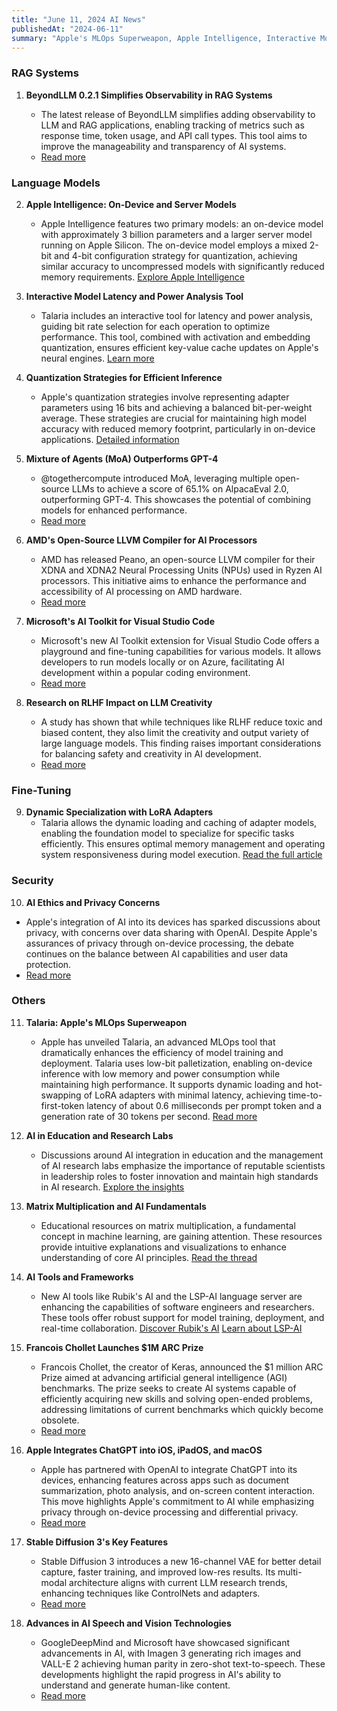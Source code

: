 ```yaml
---
title: "June 11, 2024 AI News"
publishedAt: "2024-06-11"
summary: "Apple's MLOps Superweapon, Apple Intelligence, Interactive Model Latency and Power Analysis Tool, Dynamic Specialization with LoRA Adapters, AI in Education and Research Labs, Matrix Multiplication and AI Fundamentals, AI Tools and Frameworks, Francois Chollet Launches $1M ARC Prize, Apple Integrates ChatGPT into iOS, iPadOS, and macOS, Mixture of Agents (MoA) Outperforms GPT-4, Stable Diffusion 3's Key Features, Advances in AI Speech and Vision Technologies, AI Ethics and Privacy Concerns, AMD's Open-Source LLVM Compiler for AI Processors, Microsoft's AI Toolkit for Visual Studio Code, Research on RLHF Impact on LLM Creativity, BeyondLLM 0.2.1 Simplifies Observability in RAG Systems"
---
```


### RAG Systems

1. **BeyondLLM 0.2.1 Simplifies Observability in RAG Systems**

   - The latest release of BeyondLLM simplifies adding observability to LLM and RAG applications, enabling tracking of metrics such as response time, token usage, and API call types. This tool aims to improve the manageability and transparency of AI systems.
   - [Read more](https://www.reddit.com/r/LocalLLaMA/comments/1dcljqk/observability_in_rag/?utm_source=ainews&utm_medium=email&utm_campaign=ainews-francois-chollet-launches-1m-arc-prize)

### Language Models

2. **Apple Intelligence: On-Device and Server Models**
   - Apple Intelligence features two primary models: an on-device model with approximately 3 billion parameters and a larger server model running on Apple Silicon. The on-device model employs a mixed 2-bit and 4-bit configuration strategy for quantization, achieving similar accuracy to uncompressed models with significantly reduced memory requirements.
     [Explore Apple Intelligence](https://www.apple.com/newsroom/2024/06/introducing-apple-intelligence-for-iphone-ipad-and-mac/?utm_source=ainews&utm_medium=email&utm_campaign=ainews-talaria-apples-new-mlops-superweapon-4066)
3. **Interactive Model Latency and Power Analysis Tool**
   - Talaria includes an interactive tool for latency and power analysis, guiding bit rate selection for each operation to optimize performance. This tool, combined with activation and embedding quantization, ensures efficient key-value cache updates on Apple's neural engines.
     [Learn more](https://machinelearning.apple.com/research/introducing-apple-foundation-models?utm_source=ainews&utm_medium=email&utm_campaign=ainews-talaria-apples-new-mlops-superweapon-4066)
4. **Quantization Strategies for Efficient Inference**
   - Apple's quantization strategies involve representing adapter parameters using 16 bits and achieving a balanced bit-per-weight average. These strategies are crucial for maintaining high model accuracy with reduced memory footprint, particularly in on-device applications.
     [Detailed information](https://machinelearning.apple.com/research/introducing-apple-foundation-models?utm_source=ainews&utm_medium=email&utm_campaign=ainews-talaria-apples-new-mlops-superweapon-4066)
5. **Mixture of Agents (MoA) Outperforms GPT-4**

   - @togethercompute introduced MoA, leveraging multiple open-source LLMs to achieve a score of 65.1% on AlpacaEval 2.0, outperforming GPT-4. This showcases the potential of combining models for enhanced performance.
   - [Read more](https://twitter.com/togethercompute/status/1800536106729157054?utm_source=ainews&utm_medium=email&utm_campaign=ainews-francois-chollet-launches-1m-arc-prize)

6. **AMD's Open-Source LLVM Compiler for AI Processors**

   - AMD has released Peano, an open-source LLVM compiler for their XDNA and XDNA2 Neural Processing Units (NPUs) used in Ryzen AI processors. This initiative aims to enhance the performance and accessibility of AI processing on AMD hardware.
   - [Read more](https://videocardz.com/newz/amd-launches-peano-an-open-source-llvm-compiler-for-ryzen-ai-xdna-and-xdna2-npus?utm_source=ainews&utm_medium=email&utm_campaign=ainews-francois-chollet-launches-1m-arc-prize)

7. **Microsoft's AI Toolkit for Visual Studio Code**

   - Microsoft's new AI Toolkit extension for Visual Studio Code offers a playground and fine-tuning capabilities for various models. It allows developers to run models locally or on Azure, facilitating AI development within a popular coding environment.
   - [Read more](https://www.reddit.com/r/LocalLLaMA/comments/1dd0k9y/microsoft_ai_toolkit_for_visual_studio_code/?utm_source=ainews&utm_medium=email&utm_campaign=ainews-francois-chollet-launches-1m-arc-prize)

8. **Research on RLHF Impact on LLM Creativity**

   - A study has shown that while techniques like RLHF reduce toxic and biased content, they also limit the creativity and output variety of large language models. This finding raises important considerations for balancing safety and creativity in AI development.
   - [Read more](https://www.reddit.com/r/LocalLLaMA/comments/1dd3z73/new_research_shows_rlhf_heavily_reduces_llm/?utm_source=ainews&utm_medium=email&utm_campaign=ainews-francois-chollet-launches-1m-arc-prize)

### Fine-Tuning

9. **Dynamic Specialization with LoRA Adapters**
   - Talaria allows the dynamic loading and caching of adapter models, enabling the foundation model to specialize for specific tasks efficiently. This ensures optimal memory management and operating system responsiveness during model execution.
     [Read the full article](https://machinelearning.apple.com/research/talaria?utm_source=ainews&utm_medium=email&utm_campaign=ainews-talaria-apples-new-mlops-superweapon-4066)

### Security

10. **AI Ethics and Privacy Concerns**

- Apple's integration of AI into its devices has sparked discussions about privacy, with concerns over data sharing with OpenAI. Despite Apple's assurances of privacy through on-device processing, the debate continues on the balance between AI capabilities and user data protection.
- [Read more](https://twitter.com/svpino/status/1800449867384258702?utm_source=ainews&utm_medium=email&utm_campaign=ainews-francois-chollet-launches-1m-arc-prize)

### Others

11. **Talaria: Apple's MLOps Superweapon**

    - Apple has unveiled Talaria, an advanced MLOps tool that dramatically enhances the efficiency of model training and deployment. Talaria uses low-bit palletization, enabling on-device inference with low memory and power consumption while maintaining high performance. It supports dynamic loading and hot-swapping of LoRA adapters with minimal latency, achieving time-to-first-token latency of about 0.6 milliseconds per prompt token and a generation rate of 30 tokens per second.
      [Read more](https://machinelearning.apple.com/research/talaria?utm_source=ainews&utm_medium=email&utm_campaign=ainews-talaria-apples-new-mlops-superweapon-4066)

12. **AI in Education and Research Labs**

    - Discussions around AI integration in education and the management of AI research labs emphasize the importance of reputable scientists in leadership roles to foster innovation and maintain high standards in AI research.
      [Explore the insights](https://x.com/dan_jeffries1/status/1794740447052525609?s=46&utm_source=ainews&utm_medium=email&utm_campaign=ainews-talaria-apples-new-mlops-superweapon-4066)

13. **Matrix Multiplication and AI Fundamentals**

    - Educational resources on matrix multiplication, a fundamental concept in machine learning, are gaining attention. These resources provide intuitive explanations and visualizations to enhance understanding of core AI principles.
      [Read the thread](https://twitter.com/svpino/status/1800151091461652740?utm_source=ainews&utm_medium=email&utm_campaign=ainews-talaria-apples-new-mlops-superweapon-4066)

14. **AI Tools and Frameworks**

    - New AI tools like Rubik's AI and the LSP-AI language server are enhancing the capabilities of software engineers and researchers. These tools offer robust support for model training, deployment, and real-time collaboration.
      [Discover Rubik's AI](https://rubiks.ai/?utm_source=ainews&utm_medium=email&utm_campaign=ainews-talaria-apples-new-mlops-superweapon-4066)
      [Learn about LSP-AI](https://github.com/SilasMarvin/lsp-ai?utm_source=ainews&utm_medium=email&utm_campaign=ainews-talaria-apples-new-mlops-superweapon-4066)

15. **Francois Chollet Launches $1M ARC Prize**

    - Francois Chollet, the creator of Keras, announced the $1 million ARC Prize aimed at advancing artificial general intelligence (AGI) benchmarks. The prize seeks to create AI systems capable of efficiently acquiring new skills and solving open-ended problems, addressing limitations of current benchmarks which quickly become obsolete.
    - [Read more](https://arcprize.org/guide?utm_source=ainews&utm_medium=email&utm_campaign=ainews-francois-chollet-launches-1m-arc-prize)

16. **Apple Integrates ChatGPT into iOS, iPadOS, and macOS**

    - Apple has partnered with OpenAI to integrate ChatGPT into its devices, enhancing features across apps such as document summarization, photo analysis, and on-screen content interaction. This move highlights Apple's commitment to AI while emphasizing privacy through on-device processing and differential privacy.
    - [Read more](https://twitter.com/sama/status/1800237314360127905?utm_source=ainews&utm_medium=email&utm_campaign=ainews-francois-chollet-launches-1m-arc-prize)

17. **Stable Diffusion 3's Key Features**

    - Stable Diffusion 3 introduces a new 16-channel VAE for better detail capture, faster training, and improved low-res results. Its multi-modal architecture aligns with current LLM research trends, enhancing techniques like ControlNets and adapters.
    - [Read more](https://www.reddit.com/r/StableDiffusion/comments/1dcuval/the_importance_of_stable_diffusion_3_its_standout/?utm_source=ainews&utm_medium=email&utm_campaign=ainews-francois-chollet-launches-1m-arc-prize)

18. **Advances in AI Speech and Vision Technologies**

    - GoogleDeepMind and Microsoft have showcased significant advancements in AI, with Imagen 3 generating rich images and VALL-E 2 achieving human parity in zero-shot text-to-speech. These developments highlight the rapid progress in AI's ability to understand and generate human-like content.
    - [Read more](https://twitter.com/GoogleDeepMind/status/1800496540672508261?utm_source=ainews&utm_medium=email&utm_campaign=ainews-francois-chollet-launches-1m-arc-prize)
